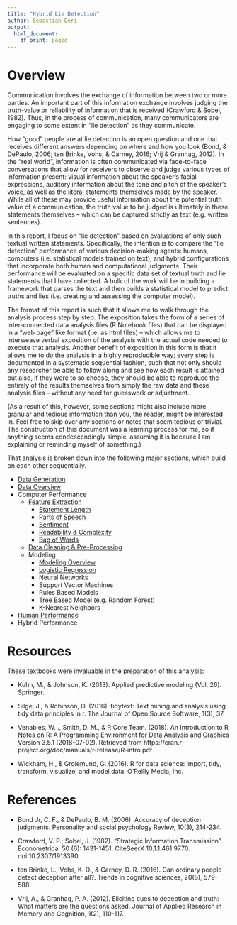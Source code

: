 ---
title: "Hybrid Lie Detection"
author: Sebastian Deri
output:
  html_document:
    df_print: paged
---

# Overview

Communication involves the exchange of information between two or more
parties. An important part of this information exchange involves judging the
truth-value or reliability of information that is received
(Crawford & Sobel, 1982). Thus, in the process of communication,
many communicators are engaging to some extent in "lie detection"
as they communicate.

How "good" people are at lie detection is an open question and one that
receives different answers depending on where and how you look (Bond, & DePaulo,
2006; ten Brinke, Vohs, & Carney, 2016; Vrij & Granhag, 2012). In the "real world",
information is often communicated via face-to-face conversations that
allow for receivers to observe and judge various types of information present:
visual information about the speaker's facial expressions, auditory information
about the tone and pitch of the speaker's voice, as well as the literal statements
themselves made by the speaker. While all of these may provide useful information
about the potential truth value of a communication, the truth value to be
judged is ultimately in these statements themselves -- which can be captured
strictly as text (e.g. written sentences).

In this report, I focus on "lie detection" based on evaluations of only
such textual written statements. Specifically, the intention is to
compare the "lie detection" performance of various decision-making agents:
humans, computers (i.e. statistical models trained on text), and
hybrid configurations that incorporate both human and computational
judgments. Their performance will be evaluated on a specific data set of textual
truth and lie statements that I have collected. A bulk of the work will be in
building a framework that parses the text and then builds a statistical model
to predict truths and lies (i.e. creating and assessing the computer model). 

The format of this report is such that it allows me to walk through
the analysis process step by step. The exposition takes the form of a series of
inter-connected data analysis files (R Notebook files) that can be displayed
in a "web page" like format (i.e. as html files) -- which allows me to interweave 
verbal exposition of the analysis with the actual code needed to execute that analysis.
Another benefit of exposition in this form is that it allows me to do the
analysis in a highly reproducible way; every step is documented in
a systematic sequential fashion, such that not only should any researcher
be able to follow along and see how each result is attained but also, if they
were to so choose, they should be able to reproduce the entirely of the results
themselves from simply the raw data and these analysis files -- without any need for
guesswork or adjustment.

(As a result of this, however, some sections might also include more granular
and tedious information than you, the reader, might be interested in.
Feel free to skip over any sections or notes that seem tedious or trivial.
The construction of this document was a learning process for me,
so if anything seems condescendingly simple, assuming it is because I am
explaining or reminding myself of something.)

That analysis is broken down into the following major sections, which
build on each other sequentially.

* [Data Generation](./hld_DATAGEN.html)
* [Data Overview](./hld_DATAOVERVIEW.html)
* Computer Performance
    + [Feature Extraction](./hld_FEATURE_overview.html)
        + [Statement Length](./hld_FEATURE_length.html)
        + [Parts of Speech](./hld_FEATURE_pos.html)
        + [Sentiment](./hld_FEATURE_sent.html)
        + [Readability & Complexity](./hld_FEATURE_complex.html)
        + [Bag of Words](./hld_FEATURE_words.html)
    + [Data Cleaning & Pre-Processing](./hld_CLEAN.html)
    + Modeling
        + [Modeling Overview](./hld_MODEL_overview.html)
        + [Logistic Regression](./hld_MODEL_logistic.html)
        + Neural Networks
        + Support Vector Machines
        + Rules Based Models
        + Tree Based Model (e.g. Random Forest)
        + K-Nearest Neighbors
* [Human Performance](./hld_HUMAN_perf.html)
* Hybrid Performance


# Resources

These textbooks were invaluable in the preparation of this analysis:

* Kuhn, M., & Johnson, K. (2013). Applied predictive modeling (Vol. 26). Springer.

* Silge, J., & Robinson, D. (2016). tidytext: Text mining and analysis using 
tidy data principles in r. The Journal of Open Source Software, 1(3), 37.

* Venables, W. ., Smith, D. M., & R Core Team. (2018). An Introduction to R 
Notes on R: A Programming Environment for Data Analysis and Graphics Version 
3.5.1 (2018-07-02). Retrieved from 
https://cran.r-project.org/doc/manuals/r-release/R-intro.pdf

* Wickham, H., & Grolemund, G. (2016). R for data science: import, tidy, 
transform, visualize, and model data. O'Reilly Media, Inc.


# References

* Bond Jr, C. F., & DePaulo, B. M. (2006). Accuracy of deception judgments.
Personality and social psychology Review, 10(3), 214-234.

* Crawford, V. P.; Sobel, J. (1982). "Strategic Information Transmission".
Econometrica. 50 (6): 1431-1451. CiteSeerX 10.1.1.461.9770. doi:10.2307/1913390

* ten Brinke, L., Vohs, K. D., & Carney, D. R. (2016). Can ordinary people 
detect deception after all?. Trends in cognitive sciences, 20(8), 579-588.

* Vrij, A., & Granhag, P. A. (2012). Eliciting cues to deception and truth:
What matters are the questions asked. Journal of Applied Research in Memory
and Cognition, 1(2), 110-117.